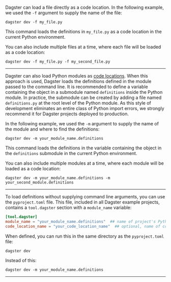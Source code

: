 <TabGroup>
<TabItem name="From a file">

Dagster can load a file directly as a code location. In the following example, we used the `-f` argument to supply the name of the file:

```shell
dagster dev -f my_file.py
```

This command loads the definitions in `my_file.py` as a code location in the current Python environment.

You can also include multiple files at a time, where each file will be loaded as a code location:

```shell
dagster dev -f my_file.py -f my_second_file.py
```

---

</TabItem>
<TabItem name="From a module">

Dagster can also load Python modules as [code locations](/concepts/code-locations). When this approach is used, Dagster loads the definitions defined in the module passed to the command line. It is recommended to define a variable containing the <PyObject object="Definitions" /> object in a submodule named `definitions` inside the Python module. In practice, the submodule can be created by adding a file named `definitions.py` at the root level of the Python module. As this style of development eliminates an entire class of Python import errors, we strongly recommend it for Dagster projects deployed to production.

In the following example, we used the `-m` argument to supply the name of the module and where to find the definitions:

```shell
dagster dev -m your_module_name.definitions
```

This command loads the definitions in the variable containing the <PyObject object="Definitions" /> object in the `definitions` submodule in the current Python environment.

You can also include multiple modules at a time, where each module will be loaded as a code location:

```shell
dagster dev -m your_module_name.definitions -m your_second_module.definitions
```

---

</TabItem>
<TabItem name="Without command line arguments">

To load definitions without supplying command line arguments, you can use the `pyproject.toml` file. This file, included in all Dagster example projects, contains a `tool.dagster` section with a `module_name` variable:

```toml
[tool.dagster]
module_name = "your_module_name.definitions"  ## name of project's Python module and where to find the definitions
code_location_name = "your_code_location_name"  ## optional, name of code location to display in the Dagster UI
```

When defined, you can run this in the same directory as the `pyproject.toml` file:

```shell
dagster dev
```

Instead of this:

```shell
dagster dev -m your_module_name.definitions
```

---

</TabItem>
</TabGroup>